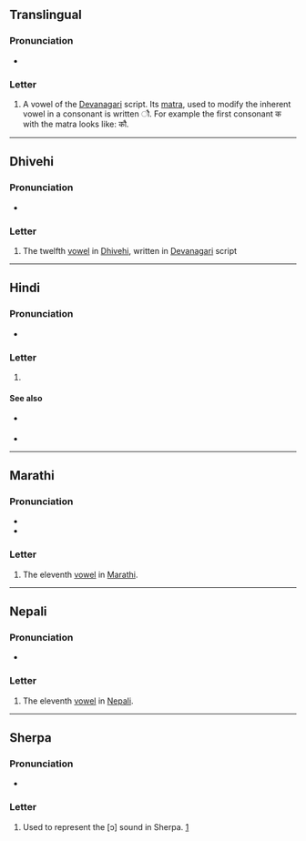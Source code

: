 {{character info}}
==Translingual==

===Pronunciation===
* {{IPA|mul|/ɔː/|/aʊ/|/əʊ/}}

===Letter===
{{mul-Deva|au}}

# A vowel of the [[Devanagari]] script. Its [[matra]], used to modify the inherent vowel in a consonant is written &#x094C;. For example the first consonant क with the matra looks like: कौ.

----

==Dhivehi==

===Pronunciation===
* {{IPA|dv|[ɔː]}}

===Letter===
{{head|dv|letter|tr=au}}

# The twelfth [[vowel]] in [[Dhivehi]], written in [[Devanagari]] script

----

==Hindi==

===Pronunciation===
* {{IPA|hi|/ɔː/|/aʊ/|/əʊ/}}

===Letter===
{{head|hi|letter}}

# {{n-g|the eleventh [[vowel]] in [[Hindi]]}}

====See also====
* {{sense|matra}} {{l|hi|ौ}}
* {{list:Devanagari script letters/hi}}

----

==Marathi==

===Pronunciation===
* {{mr-IPA}}
* {{audio|mr|LL-Q1571 (mar)-नंदिनी रानडे-औ.wav|Audio}}

===Letter===
{{head|mr|letter}}

# The eleventh [[vowel]] in [[Marathi]].

----

==Nepali==

===Pronunciation===
* {{ne-IPA}}

===Letter===
{{head|ne|letter}}

# The eleventh [[vowel]] in [[Nepali]].
----

==Sherpa==

===Pronunciation===
* {{IPA|xsr|[ɔ]}}

===Letter===
{{head|xsr|letter}}

# Used to represent the [ɔ] sound in Sherpa. [https://omniglot.com/writing/sherpa.htm]